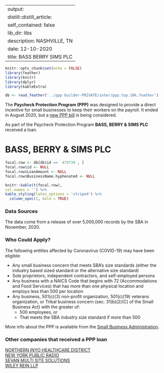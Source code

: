 
---
output:
  distill::distill_article:
    self_contained: false
    lib_dir: libs
description: NASHVILLE, TN 
date: 12-10-2020
title: BASS BERRY SIMS PLC 
---




```r
knitr::opts_chunk$set(echo = FALSE)
library(feather)
library(knitr)
library(dplyr)
library(kableExtra)

db <- read_feather('../ppp builder-PRIVATE/inter/ppp.top.10k.feather')

```



The **Paycheck Protection Program (PPP)** was designed to provide a direct incentive for small businesses to keep their workers on the payroll. It ended in August 2020, but a [new PPP bill](https://thehill.com/policy/finance/529092-bipartisan-support-for-new-ppp-loans-gains-momentum-in-congress) is being considered.

As part of the Paycheck Protection Program **BASS, BERRY & SIMS PLC** received a loan.


# BASS, BERRY & SIMS PLC 

```r
focal.row <- db[db$id ==  479739 , ]
focal.row$id <- NULL
focal.row$LoanAmount <- NULL
focal.row$BusinessName.hyphenated <- NULL

knitr::kable(t(focal.row), 
col.names = '') %>%
kable_styling(latex_options = 'striped') %>%
  column_spec(1, bold = TRUE)


```

### Data Sources

The data come from a release of over 5,000,000 records by the SBA in November, 2020.


### Who Could Apply?

The following entities affected by Coronavirus (COVID-19) may have been eligible:

+ Any small business concern that meets SBA’s size standards (either the industry based sized standard or the alternative size standard)
+ Sole proprietors, independent contractors, and self-employed persons
+ Any business with a NAICS Code that begins with 72 (Accommodations and Food Services) that has more than one physical location and employs less than 500 per location
+ Any business, 501(c)(3) non-profit organization, 501(c)(19) veterans organization, or Tribal business concern (sec. 31(b)(2)(C) of the Small Business Act) with the greater of:
  + 500 employees, or 
  + That meets the SBA industry size standard if more than 500


More info about the PPP is available from the [Small Business Administration](https://www.sba.gov/funding-programs/loans/coronavirus-relief-options/paycheck-protection-program).

 
### Other companies that received a PPP loan 
   
 [NORTHERN INYO HEALTHCARE DISTRICT](/Paycheck-Protection-Program/3387873-NORTHERN-INYO-HEALTHCARE-DISTRICT) <br> [NEW YORK PUBLIC RADIO](/Paycheck-Protection-Program/3335777-NEW-YORK-PUBLIC-RADIO) <br> [SEVAN MULTI SITE SOLUTIONS](/Paycheck-Protection-Program/4164310-SEVAN-MULTI-SITE-SOLUTIONS) <br> [WILEY REIN LLP](/Paycheck-Protection-Program/5041229-WILEY-REIN-LLP) <br>
